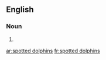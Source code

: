 ==English==

===Noun===
{{head|en|noun plural form|head=[[spotted]] [[dolphin]]s}}

# {{plural of|spotted dolphin|lang=en}}

[[ar:spotted dolphins]]
[[fr:spotted dolphins]]
